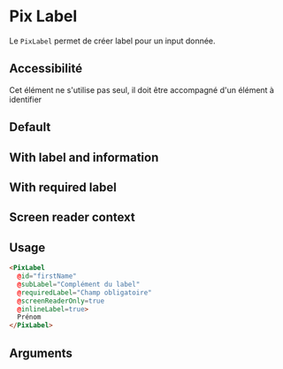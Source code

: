 
<Meta of={ComponentStories} />

# Pix Label

Le `PixLabel` permet de créer label pour un input donnée.

## Accessibilité

Cet élément ne s'utilise pas seul, il doit être accompagné d'un élément à identifier


## Default

<Story of={ComponentStories.Default} height={100} />

## With label and information

<Story of={ComponentStories.withSubLabel} height={110} />

## With required label

<Story of={ComponentStories.withRequiredLabel} height={100} />

## Screen reader context

<Story of={ComponentStories.screenReaderOnlyLabel} height={100} />

## Usage

```html
<PixLabel
  @id="firstName"
  @subLabel="Complément du label"
  @requiredLabel="Champ obligatoire"
  @screenReaderOnly=true
  @inlineLabel=true>
  Prénom
</PixLabel>
```

## Arguments

<ArgTypes of={ComponentStories} />
